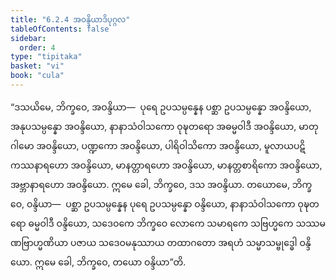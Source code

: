 ```yaml
---
title: "6.2.4 အဝန္ဒိယာဒိပုဂ္ဂလ"
tableOfContents: false
sidebar:
  order: 4
type: "tipitaka"
basket: "vi"
book: "cula"
---
```



<DynamicBreadcrumb />

<Division number="312" book="cula" e="ch" v="4" p="312">

<Paragraph number="1345" book="cula">
“ဒသယိမေ, ဘိက္ခဝေ, အဝန္ဒိယာ—  ပုရေ ဥပသမ္ပန္နေန ပစ္ဆာ ဥပသမ္ပန္နော အဝန္ဒိယော, အနုပသမ္ပန္နော အဝန္ဒိယော, နာနာသံဝါသကော ဝုဍ္ဎတရော အဓမ္မဝါဒီ အဝန္ဒိယော, မာတုဂါမော အဝန္ဒိယော, ပဏ္ဍကော အဝန္ဒိယော, ပါရိဝါသိကော အဝန္ဒိယော, မူလာယပဋိကဿနာရဟော အဝန္ဒိယော, မာနတ္တာရဟော အဝန္ဒိယော, မာနတ္တစာရိကော အဝန္ဒိယော, အဗ္ဘာနာရဟော အဝန္ဒိယော. ဣမေ ခေါ, ဘိက္ခဝေ, ဒသ အဝန္ဒိယာ.
</Paragraph>

<Paragraph number="1346" book="cula">
တယောမေ, ဘိက္ခဝေ, ဝန္ဒိယာ—  ပစ္ဆာ ဥပသမ္ပန္နေန ပုရေ ဥပသမ္ပန္နော ဝန္ဒိယော, နာနာသံဝါသကော ဝုဍ္ဎတရော ဓမ္မဝါဒီ ဝန္ဒိယော, သဒေဝကေ ဘိက္ခဝေ လောကေ သမာရကေ သဗြဟ္မကေ သဿမဏဗြာဟ္မဏိယာ ပဇာယ သဒေဝမနုဿာယ တထာဂတော အရဟံ သမ္မာသမ္ဗုဒ္ဓေါ ဝန္ဒိယော. ဣမေ ခေါ, ဘိက္ခဝေ, တယော ဝန္ဒိယာ”တိ.
</Paragraph>
</Division>